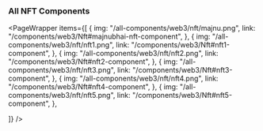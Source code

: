 
### All NFT Components

<PageWrapper
  items={[
      {
     img: "/all-components/web3/nft/majnu.png",
    link: "/components/web3/Nft#majnubhai-nft-component",
    },
    {
     img: "/all-components/web3/nft/nft1.png",
    link: "/components/web3/Nft#nft1-component",
    },
       {
     img: "/all-components/web3/nft/nft2.png",
    link: "/components/web3/Nft#nft2-component",
    },
       {
     img: "/all-components/web3/nft/nft3.png",
    link: "/components/web3/Nft#nft3-component",
    },
       {
     img: "/all-components/web3/nft/nft4.png",
    link: "/components/web3/Nft#nft4-component",
    },
       {
     img: "/all-components/web3/nft/nft5.png",
    link: "/components/web3/Nft#nft5-component",
    },
    
  ]}
/>
